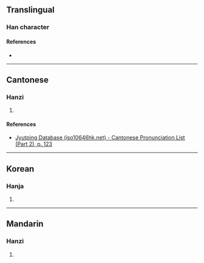{{character info/new}}
==Translingual==

===Han character===
{{Han char|rn=72|rad=日|as=10|sn=14|four=|canj=AHUD|ids=⿰日臬}}

====References====
* {{Han ref|kx=0498.400|dkj=14086|dj=0867.180|hdz=21530.080|uh=669E|ud=26270}}

----

==Cantonese==

===Hanzi===
{{yue-hanzi|jyut=[[giu2]]|y=giu2}}

# {{defn|lang=yue|sort=日10}}

====References====
* [http://www.iso10646hk.net/jp/document/download.jsp Jyutping Database (iso10646hk.net) - Cantonese Pronunciation List (Part 2), p. 123]

----

==Korean==

===Hanja===
{{ko-hanja|hangeul=교|eumhun=|rv=gyo|mr=kyo|y=kyo}}

# {{defn|lang=ko|sort=日10}}

----

==Mandarin==

===Hanzi===
{{cmn-hanzi|pin=[[jiǎo]] ([[jiao3]])|wg=chiao<sup>3</sup>}}

# {{defn|lang=cmn|sort=日10}}